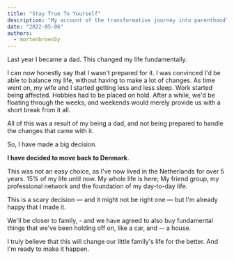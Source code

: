 ```yaml
---
title: "Stay True To Yourself"
description: "My account of the transformative journey into parenthood"
date: "2022-05-06"
authors:
  - mortenbroesby
---
```


Last year I became a dad. This changed my life fundamentally.

I can now honestly say that I wasn't prepared for it. I was convinced I'd be able to balance my life, without
having to make a lot of changes. As time went on, my wife and I started getting less and less sleep.
Work started being affected. Hobbies had to be placed on hold.
After a while, we'd be floating through the weeks, and weekends would merely provide us with a short break from it all.

All of this was a result of my being a dad, and not being prepared to handle the changes that came with it.

So, I have made a big decision.

<b>I have decided to move back to Denmark</b>.

This was not an easy choice, as I've now lived in the Netherlands for over 5 years. 15% of my life until now.
My whole life is here; My friend group, my professional network and the foundation of my day-to-day life.

This is a scary decision — and it might not be right one — but I'm already happy that I made it.

We'll be closer to family, - and we have agreed to also buy fundamental things that we've been holding off on, like a car, and -- a house.

I truly believe that this will change our little family's life for the better. And I'm ready to make it happen.
